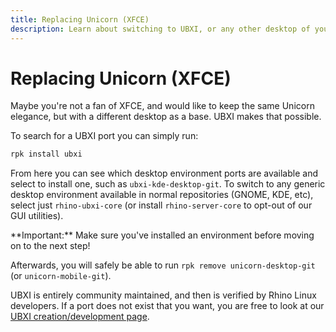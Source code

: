 ```yaml
---
title: Replacing Unicorn (XFCE)
description: Learn about switching to UBXI, or any other desktop of your choice.
---
```



# Replacing Unicorn (XFCE)

Maybe you're not a fan of XFCE, and would like to keep the same Unicorn elegance, but with a different desktop as a base. UBXI makes that possible.

To search for a UBXI port you can simply run:
```bash
rpk install ubxi
```
From here you can see which desktop environment ports are available and select to install one, such as `ubxi-kde-desktop-git`. To switch to any generic desktop environment available in normal repositories (GNOME, KDE, etc), select just `rhino-ubxi-core` (or install `rhino-server-core` to opt-out of our GUI utilities).

<Callout emoji="ⓘ">
  **Important:** Make sure you've installed an environment before moving on to the next step!
</Callout>

Afterwards, you will safely be able to run `rpk remove unicorn-desktop-git` (or `unicorn-mobile-git`).

UBXI is entirely community maintained, and then is verified by Rhino Linux developers. If a port does not exist that you want, you are free to look at our [UBXI creation/development page](../dev/ubxi/create).
